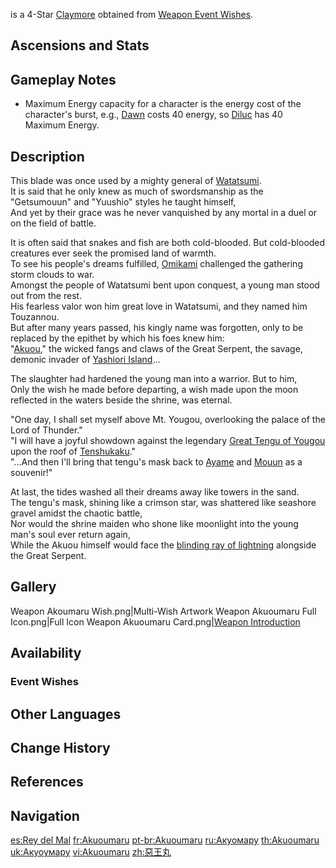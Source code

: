 {{Weapon Infobox
|id             = 12416
|image          = <gallery>
Weapon Akuoumaru.png|Base
Weapon Akuoumaru 2nd.png|2nd Ascension
</gallery>
|type           = Claymore
|releaseDate    = 2021-10-13
|quality        = 4
|base_atk       = 42
|2nd_stat_type  = ATK
|2nd_stat       = 9%
|series         = Watatsumi
|passive        = Watatsumi Wavewalker
|effect         = For every point of the entire party's combined maximum Energy capacity, the Elemental Burst DMG of the character equipping this weapon is increased by (var1)%. A maximum of (var2)% increased Elemental Burst DMG can be achieved this way.
|eff_rank1_var1 = 0.12
|eff_rank2_var1 = 0.15
|eff_rank3_var1 = 0.18
|eff_rank4_var1 = 0.21
|eff_rank5_var1 = 0.24
|eff_rank1_var2 = 40
|eff_rank2_var2 = 50
|eff_rank3_var2 = 60
|eff_rank4_var2 = 70
|eff_rank5_var2 = 80
|eff_att1       = Elemental Burst DMG Bonus
|eff_att2       = Energy
|obtain         = Weapon Event Wishes
}}
{{Description|The beloved sword of the legendary "[[Akuou]]." The blade is huge and majestic, but is surprisingly easy to wield.}}
{{Lang|'''Akuoumaru'''|ja=惡王丸|ja_rm=Akuou-maru}} is a 4-Star [[Claymore]] obtained from [[Weapon Event Wishes]].

==Ascensions and Stats==
{{Weapon Ascensions and Stats
|ascendMat1 = Coral Branch of a Distant Sea
|ascendMat2 = Jeweled Branch of a Distant Sea
|ascendMat3 = Jade Branch of a Distant Sea
|ascendMat4 = Golden Branch of a Distant Sea
|bossMat1   = Concealed Claw
|bossMat2   = Concealed Unguis
|bossMat3   = Concealed Talon
|commonMat1 = Old Handguard
|commonMat2 = Kageuchi Handguard
|commonMat3 = Famed Handguard
}}

==Gameplay Notes==
* Maximum Energy capacity for a character is the energy cost of the character's burst, e.g., [[Dawn]] costs 40 energy, so [[Diluc]] has 40 Maximum Energy.

==Description==
This blade was once used by a mighty general of [[Watatsumi Island|Watatsumi]].<br />
It is said that he only knew as much of swordsmanship as the "Getsumouun" and "Yuushio" styles he taught himself,<br />
And yet by their grace was he never vanquished by any mortal in a duel or on the field of battle.

It is often said that snakes and fish are both cold-blooded. But cold-blooded creatures ever seek the promised land of warmth.<br />
To see his people's dreams fulfilled, [[Orobashi|Omikami]] challenged the gathering storm clouds to war.<br />
Amongst the people of Watatsumi bent upon conquest, a young man stood out from the rest.<br />
His fearless valor won him great love in Watatsumi, and they named him Touzannou.<br />
But after many years passed, his kingly name was forgotten, only to be replaced by the epithet by which his foes knew him:<br />
"[[Akuou]]," the wicked fangs and claws of the Great Serpent, the savage, demonic invader of [[Yashiori Island]]...

The slaughter had hardened the young man into a warrior. But to him,<br />
Only the wish he made before departing, a wish made upon the moon reflected in the waters beside the shrine, was eternal.

"One day, I shall set myself above Mt. Yougou, overlooking the palace of the Lord of Thunder."<br />
"I will have a joyful showdown against the legendary [[Sasayuri|Great Tengu of Yougou]] upon the roof of [[Tenshukaku]]."<br />
"...And then I'll bring that tengu's mask back to [[Ayame]] and [[Mouun]] as a souvenir!"

At last, the tides washed all their dreams away like towers in the sand.<br />
The tengu's mask, shining like a crimson star, was shattered like seashore gravel amidst the chaotic battle,<br />
Nor would the shrine maiden who shone like moonlight into the young man's soul ever return again,<br />
While the Akuou himself would face the [[Musou no Hitotachi|blinding ray of lightning]] alongside the Great Serpent.

==Gallery==
<gallery>
Weapon Akoumaru Wish.png|Multi-Wish Artwork
Weapon Akuoumaru Full Icon.png|Full Icon
<!--Weapon Akuoumaru 3D.png|Full Weapon-->
<!--Weapon Akuoumaru 2nd 3D.png|2nd Ascension Phase Full Weapon-->
Weapon Akuoumaru Card.png|[https://twitter.com/GenshinImpact/status/1446686862051971078 Weapon Introduction]
</gallery>

==Availability==
===Event Wishes===
{{Featured}}

==Other Languages==
{{Flex|
===Weapon===
{{Other Languages
|en      = Akuoumaru
|zhs     = 恶王丸
|zhs_rm  = Èwángwán
|zht     = 惡王丸
|zht_rm  = Èwángwán
|zh_tl   = Akuoumaru
|ja      = {{Rubi|惡|あく|王|おう|丸|まる}}
|ja_rm   = Akuou-maru<ref>YouTube: [https://youtu.be/uw-b54nYqi8 {{ja|【原神】Ver.2.2「霧の海と謎の秘境」予告番組inTGS2021}}]</ref>
|ja_tl   = Akuoumaru
|ko      = 아쿠오마루
|es      = Rey del Mal
|es_tl   = King of Evil
|fr      = Akuoumaru
|ru      = Акуомару
|th      = Akuoumaru
|vi      = Akuoumaru
|de      = Akuoumaru
|id      = Akuoumaru
|pt      = Akuoumaru
|tr      = Akuou'nun Kılıcı
|tr_tl   = Akuou's Sword
|it      = Spada di Akuou
|it_tl   = Akuou's Sword
}}
|
===Passive===
{{Transclude|Watatsumi Series|Other Languages}}
}}

==Change History==
{{Change History|2.2}}

==References==
{{Reflist|1}}

==Navigation==
{{Weapons by Series Navbox|series=Watatsumi}}
{{Weapon Navbox|type=Claymores}}

[[es:Rey del Mal]]
[[fr:Akuoumaru]]
[[pt-br:Akuoumaru]]
[[ru:Акуомару]]
[[th:Akuoumaru]]
[[uk:Акуоумару]]
[[vi:Akuoumaru]]
[[zh:惡王丸]]